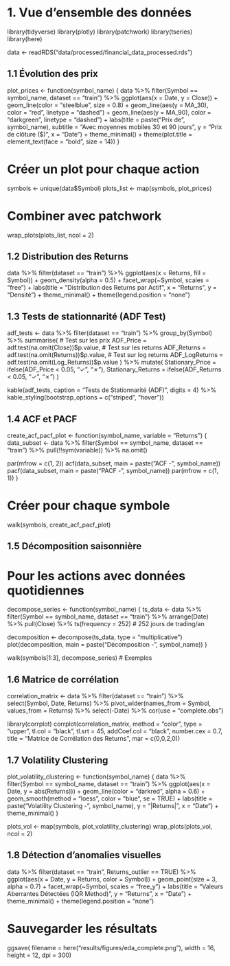 
# 1. Vue d'ensemble des données

library(tidyverse)
library(plotly)
library(patchwork)
library(tseries)
library(here)


data <- readRDS("data/processed/financial_data_processed.rds")

## 1.1 Évolution des prix

plot_prices <- function(symbol_name) {
  data %>%
    filter(Symbol == symbol_name, dataset == "train") %>%
    ggplot(aes(x = Date, y = Close)) +
    geom_line(color = "steelblue", size = 0.8) +
    geom_line(aes(y = MA_30), color = "red", linetype = "dashed") +
    geom_line(aes(y = MA_90), color = "darkgreen", linetype = "dashed") +
    labs(title = paste("Prix de", symbol_name),
         subtitle = "Avec moyennes mobiles 30 et 90 jours",
         y = "Prix de clôture ($)",
         x = "Date") +
    theme_minimal() +
    theme(plot.title = element_text(face = "bold", size = 14))
}

# Créer un plot pour chaque action
symbols <- unique(data$Symbol)
plots_list <- map(symbols, plot_prices)

# Combiner avec patchwork
wrap_plots(plots_list, ncol = 2)

## 1.2 Distribution des Returns

data %>%
  filter(dataset == "train") %>%
  ggplot(aes(x = Returns, fill = Symbol)) +
  geom_density(alpha = 0.5) +
  facet_wrap(~Symbol, scales = "free") +
  labs(title = "Distribution des Returns par Actif",
       x = "Returns",
       y = "Densité") +
  theme_minimal() +
  theme(legend.position = "none")

## 1.3 Tests de stationnarité (ADF Test)

adf_tests <- data %>%
  filter(dataset == "train") %>%
  group_by(Symbol) %>%
  summarise(
    # Test sur les prix
    ADF_Price = adf.test(na.omit(Close))$p.value,
    # Test sur les returns
    ADF_Returns = adf.test(na.omit(Returns))$p.value,
    # Test sur log returns
    ADF_LogReturns = adf.test(na.omit(Log_Returns))$p.value
  ) %>%
  mutate(
    Stationary_Price = ifelse(ADF_Price < 0.05, "✓", "✗"),
    Stationary_Returns = ifelse(ADF_Returns < 0.05, "✓", "✗")
  )

kable(adf_tests, 
      caption = "Tests de Stationnarité (ADF)",
      digits = 4) %>%
  kable_styling(bootstrap_options = c("striped", "hover"))

## 1.4 ACF et PACF

create_acf_pacf_plot <- function(symbol_name, variable = "Returns") {
  data_subset <- data %>%
    filter(Symbol == symbol_name, dataset == "train") %>%
    pull(!!sym(variable)) %>%
    na.omit()
  
  par(mfrow = c(1, 2))
  acf(data_subset, main = paste("ACF -", symbol_name))
  pacf(data_subset, main = paste("PACF -", symbol_name))
  par(mfrow = c(1, 1))
}

# Créer pour chaque symbole
walk(symbols, create_acf_pacf_plot)

## 1.5 Décomposition saisonnière

# Pour les actions avec données quotidiennes
decompose_series <- function(symbol_name) {
  ts_data <- data %>%
    filter(Symbol == symbol_name, dataset == "train") %>%
    arrange(Date) %>%
    pull(Close) %>%
    ts(frequency = 252) # 252 jours de trading/an
  
  decomposition <- decompose(ts_data, type = "multiplicative")
  plot(decomposition, main = paste("Décomposition -", symbol_name))
}

walk(symbols[1:3], decompose_series) # Exemples

## 1.6 Matrice de corrélation

correlation_matrix <- data %>%
  filter(dataset == "train") %>%
  select(Symbol, Date, Returns) %>%
  pivot_wider(names_from = Symbol, values_from = Returns) %>%
  select(-Date) %>%
  cor(use = "complete.obs")

library(corrplot)
corrplot(correlation_matrix, 
         method = "color",
         type = "upper",
         tl.col = "black",
         tl.srt = 45,
         addCoef.col = "black",
         number.cex = 0.7,
         title = "Matrice de Corrélation des Returns",
         mar = c(0,0,2,0))

## 1.7 Volatility Clustering

plot_volatility_clustering <- function(symbol_name) {
  data %>%
    filter(Symbol == symbol_name, dataset == "train") %>%
    ggplot(aes(x = Date, y = abs(Returns))) +
    geom_line(color = "darkred", alpha = 0.6) +
    geom_smooth(method = "loess", color = "blue", se = TRUE) +
    labs(title = paste("Volatility Clustering -", symbol_name),
         y = "|Returns|",
         x = "Date") +
    theme_minimal()
}

plots_vol <- map(symbols, plot_volatility_clustering)
wrap_plots(plots_vol, ncol = 2)

## 1.8 Détection d'anomalies visuelles

data %>%
  filter(dataset == "train", Returns_outlier == TRUE) %>%
  ggplot(aes(x = Date, y = Returns, color = Symbol)) +
  geom_point(size = 3, alpha = 0.7) +
  facet_wrap(~Symbol, scales = "free_y") +
  labs(title = "Valeurs Aberrantes Détectées (IQR Method)",
       y = "Returns",
       x = "Date") +
  theme_minimal() +
  theme(legend.position = "none")

# Sauvegarder les résultats
ggsave( filename = here("results/figures/eda_complete.png"), width = 16, height = 12, dpi = 300)